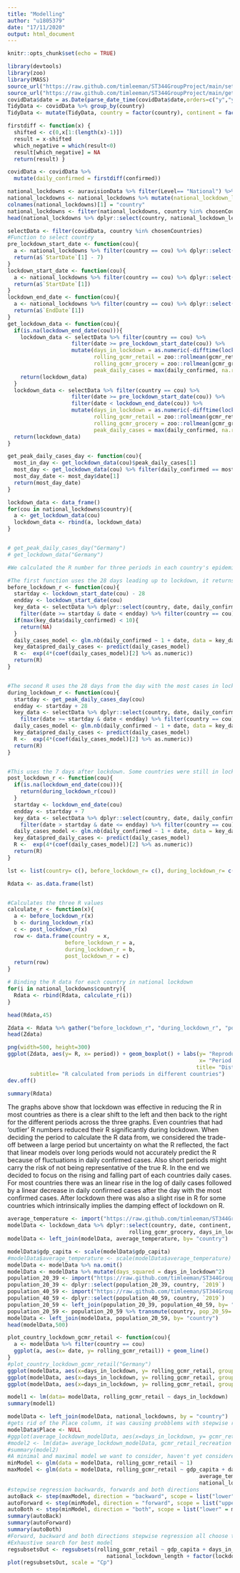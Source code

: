 ---
title: "Modelling"
author: "u1805379"
date: "17/11/2020"
output: html_document
---

```{r setup, include=FALSE}
knitr::opts_chunk$set(echo = TRUE) 
```

```{r libraries, include=FALSE}
library(devtools)
library(zoo)
library(MASS)
source_url("https://raw.github.com/timleeman/ST344GroupProject/main/setup.R")
source_url("https://raw.github.com/timleeman/ST344GroupProject/main/getdata.R")
covidData$date = as.Date(parse_date_time(covidData$date,orders=c("y","ym","ymd")))
TidyData <- covidData %>% group_by(country) 
TidyData <- mutate(TidyData, country = factor(country), continent = factor(continent))

firstdiff <- function(x) {
  shifted <- c(0,x[1:(length(x)-1)])
  result = x-shifted
  which_negative = which(result<0)
  result[which_negative] = NA
  return(result) }

covidData <- covidData %>%
  mutate(daily_confirmed = firstdiff(confirmed))

```



```{r lockdown_length calculator,}
national_lockdowns <- auravisionData %>% filter(Level== "National") %>% dplyr::select(-Level)
national_lockdowns <- national_lockdowns %>% mutate(national_lockdown_length = as.numeric(-difftime(`StartDate`, `EndDate`)))
colnames(national_lockdowns)[1] = "country"
national_lockdowns <- filter(national_lockdowns, country %in% chosenCountries)
head(national_lockdowns %>% dplyr::select(country, national_lockdown_length) %>% arrange(national_lockdown_length),60)
```

```{r functions_to_get_lockdown_data_and_bind,}
selectData <- filter(covidData, country %in% chosenCountries)
#Function to select country
pre_lockdown_start_date <- function(cou){
  a <- national_lockdowns %>% filter(country == cou) %>% dplyr::select(`StartDate`)
  return(a$`StartDate`[1] - 7) 
}
lockdown_start_date <- function(cou){
  a <- national_lockdowns %>% filter(country == cou) %>% dplyr::select(`StartDate`)
  return(a$`StartDate`[1]) 
}
lockdown_end_date <- function(cou){
  a <- national_lockdowns %>% filter(country == cou) %>% dplyr::select(`EndDate`)
  return(a$`EndDate`[1]) 
}
get_lockdown_data <- function(cou){
  if(is.na(lockdown_end_date(cou))){
    lockdown_data <- selectData %>% filter(country == cou) %>% 
                    filter(date >= pre_lockdown_start_date(cou)) %>%
                    mutate(days_in_lockdown = as.numeric(-difftime(lockdown_start_date(cou), date)/86400),
                           rolling_gcmr_retail = zoo::rollmean(gcmr_retail_recreation, k = 7, fill = NA),
                           rolling_gcmr_grocery = zoo::rollmean(gcmr_grocery_pharmacy, k = 7, fill = NA),
                           peak_daily_cases = max(daily_confirmed, na.rm= T))
    return(lockdown_data)
  }
  lockdown_data <- selectData %>% filter(country == cou) %>% 
                    filter(date >= pre_lockdown_start_date(cou)) %>%
                    filter(date < lockdown_end_date(cou)) %>%
                    mutate(days_in_lockdown = as.numeric(-difftime(lockdown_start_date(cou), date)/86400),
                           rolling_gcmr_retail = zoo::rollmean(gcmr_retail_recreation, k = 7, fill = NA),
                           rolling_gcmr_grocery = zoo::rollmean(gcmr_grocery_pharmacy, k = 7, fill = NA),
                           peak_daily_cases = max(daily_confirmed, na.rm= T))
  return(lockdown_data)
}

get_peak_daily_cases_day <- function(cou){
  most_in_day <- get_lockdown_data(cou)$peak_daily_cases[1]
  most_day <- get_lockdown_data(cou) %>% filter(daily_confirmed == most_in_day)
  most_day_date <- most_day$date[1]
  return(most_day_date)
}

lockdown_data <- data_frame()
for(cou in national_lockdowns$country){
  a <- get_lockdown_data(cou)
  lockdown_data <- rbind(a, lockdown_data)
}


# get_peak_daily_cases_day("Germany")
# get_lockdown_data("Germany")
```

```{r calculating_the_r, message=FALSE, warning=FALSE}

#We calculated the R number for three periods in each country's epidemic 

#The first function uses the 28 days leading up to lockdown, it returns NA for countries that had a maximum of 10 daily cases during the period because the high R's calculated were not justifiable
before_lockdown_r <- function(cou){
  startday <- lockdown_start_date(cou) - 28
  endday <- lockdown_start_date(cou)
  key_data <- selectData %>% dplyr::select(country, date, daily_confirmed) %>%
    filter(date >= startday & date < endday) %>% filter(country == cou) %>% na.omit()
  if(max(key_data$daily_confirmed) < 10){
    return(NA)
  }
  daily_cases_model <- glm.nb(daily_confirmed ~ 1 + date, data = key_data)
  key_data$pred_daily_cases <- predict(daily_cases_model)
  R <-  exp(4*(coef(daily_cases_model)[2] %>% as.numeric))
  return(R)
}


#The second R uses the 28 days from the day with the most cases in lockdown
during_lockdown_r <- function(cou){
  startday <- get_peak_daily_cases_day(cou)
  endday <- startday + 28
  key_data <- selectData %>% dplyr::select(country, date, daily_confirmed) %>%
    filter(date >= startday & date < endday) %>% filter(country == cou) %>% na.omit()
  daily_cases_model <- glm.nb(daily_confirmed ~ 1 + date, data = key_data)
  key_data$pred_daily_cases <- predict(daily_cases_model)
  R <-  exp(4*(coef(daily_cases_model)[2] %>% as.numeric))
  return(R)
}


#This uses the 7 days after lockdown. Some countries were still in lockdown at the end of the dataset so if a lockdown end date was not found from Auravision, we use the during lockdown functions result for continuity.
post_lockdown_r <- function(cou){
  if(is.na(lockdown_end_date(cou))){
    return(during_lockdown_r(cou))
  }
  startday <- lockdown_end_date(cou)
  endday <- startday + 7
  key_data <- selectData %>% dplyr::select(country, date, daily_confirmed) %>%
    filter(date > startday & date <= endday) %>% filter(country == cou) %>% na.omit()
  daily_cases_model <- glm.nb(daily_confirmed ~ 1 + date, data = key_data)
  key_data$pred_daily_cases <- predict(daily_cases_model)
  R <-  exp(4*(coef(daily_cases_model)[2] %>% as.numeric))
  return(R)
}

lst <- list(country= c(), before_lockdown_r= c(), during_lockdown_r= c(), post_lockdown_r= c())

Rdata <- as.data.frame(lst)


#Calculates the three R values 
calculate_r <- function(x){
  a <- before_lockdown_r(x) 
  b <- during_lockdown_r(x)
  c <- post_lockdown_r(x)
  row <- data.frame(country = x,
                  before_lockdown_r = a, 
                  during_lockdown_r = b,
                  post_lockdown_r = c)
  return(row)
}

# Binding the R data for each country in national lockdown
for(i in national_lockdowns$country){
  Rdata <- rbind(Rdata, calculate_r(i))
}


```

```{r exploring_Rdata,}

head(Rdata,45)

Zdata <- Rdata %>% gather("before_lockdown_r", "during_lockdown_r", "post_lockdown_r", key = "period", value = "R") 
head(Zdata)

png(width=500, height=300)
ggplot(Zdata, aes(y= R, x= period)) + geom_boxplot() + labs(y= "Reproduction Rate",
                                                            x= "Period R was calculated from",
                                                           title= "Distribution of R during the COVID19 Pandemic",
       subtitle= "R calculated from periods in different countries") 
dev.off()

summary(Rdata)


```

The graphs above show that lockdown was effective in reducing the R in most countries as there is a clear shift to the left and then back to the right for the different periods across the three graphs. Even countries that had 'outlier' R numbers reduced their R significantly during lockdown. When deciding the period to calculate the R data from, we considered the trade-off between a large period but uncertainty on what the R reflected, the fact that linear models over long periods would not accurately predict the R because of fluctuations in daily confirmed cases. Also short periods might carry the risk of not being representative of the true R. In the end we decided to focus on the rising and falling part of each countries daily cases. For most countries there was an linear rise in the log of daily cases followed by a linear decrease in daily confirmed cases after the day with the most confirmed cases. After lockdown there was also a slight rise in R for some countries which intrinsically implies the damping effect of lockdown on R.


```{r model_data,}
average_temperature <- import("https://raw.github.com/timleeman/ST344GroupProject/main/Modelling/average_temperature_edit.xlsx")
modelData <- lockdown_data %>% dplyr::select(country, date, continent, gdp_capita, rolling_gcmr_retail, 
                                      rolling_gcmr_grocery, days_in_lockdown, income) %>%  distinct()
modelData <- left_join(modelData, average_temperature, by= "country")

modelData$gdp_capita <- scale(modelData$gdp_capita)
#modelData$average_temperature <- scale(modelData$average_temperature)
modelData <- modelData %>% na.omit() 
modelData <- modelData %>% mutate(days_squared = days_in_lockdown^2)
population_20_39 <- import("https://raw.github.com/timleeman/ST344GroupProject/main/Modelling/population_aged_20_39.xlsx")
population_20_39 <- dplyr::select(population_20_39, country, `2019`)
population_40_59 <- import("https://raw.github.com/timleeman/ST344GroupProject/main/Modelling/population_aged_40_59.xlsx")
population_40_59 <- dplyr::select(population_40_59, country, `2019`)
population_20_59 <- left_join(population_20_39, population_40_59, by= "country")
population_20_59 <- population_20_59 %>% transmute(country, pop_20_59= `2019.x` + `2019.y` )
modelData <- left_join(modelData, population_20_59, by= "country")
head(modelData,500)
```

```{r justification_for_first_model,}
plot_country_lockdown_gcmr_retail <- function(cou){
  a <- modelData %>% filter(country == cou)
  ggplot(a, aes(x= date, y= rolling_gcmr_retail)) + geom_line()
}
#plot_country_lockdown_gcmr_retail("Germany")
ggplot(modelData, aes(x=days_in_lockdown, y= rolling_gcmr_retail, group= country, col= average_temperature)) + geom_line()
ggplot(modelData, aes(x=days_in_lockdown, y= rolling_gcmr_retail, group= country, col= income)) + geom_line()
ggplot(modelData, aes(x=days_in_lockdown, y= rolling_gcmr_retail, group= country, col= pop_20_59)) + geom_line()
```


```{r first_model,}
model1 <- lm(data= modelData, rolling_gcmr_retail ~ days_in_lockdown)
summary(model1)
```

```{r grouping_by_lockdown_length, warning=FALSE}
modelData <- left_join(modelData, national_lockdowns, by = "country")
#gets rid of the Place column, it was causing probblems with stepwise regression and is basically useless here
modelData$Place <- NULL
#ggplot(average_lockdown_modelData, aes(x=days_in_lockdown, y= gcmr_retail_recreation, group= country, col= average_temperature)) + geom_line()
#model2 <- lm(data= average_lockdown_modelData, gcmr_retail_recreation ~ days_in_lockdown)
#summary(model2)
#A minimal and maximal model we want to consider, haven't yet considered interactions between variables
minModel <- glm(data = modelData, rolling_gcmr_retail ~ 1)
maxModel <- glm(data = modelData, rolling_gcmr_retail ~ gdp_capita + days_in_lockdown + 
                                                            average_temperature + 
                                                            national_lockdown_length + factor(lockdownCategory))
#stepwise regression backwards, forwards and both directions
autoBack <- step(maxModel, direction = "backward", scope = list("lower" = minModel))
autoForward <- step(minModel, direction = "forward", scope = list("upper" = maxModel))
autoBoth <- step(minModel, direction = "both", scope = list("lower" = minModel, "upper" = maxModel))
summary(autoBack)
summary(autoForward)
summary(autoBoth)
#Forward, backward and both directions stepwise regression all choose the same model which is encouraging
#Exhaustive search for best model
regsubsetsOut <- regsubsets(rolling_gcmr_retail ~ gdp_capita + days_in_lockdown + average_temperature + 
                               national_lockdown_length + factor(lockdownCategory), data = modelData)
plot(regsubsetsOut, scale = "Cp")
```